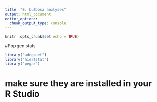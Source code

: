 ```yaml
---
title: "E. bulbosa analyses"
output: html_document
editor_options: 
  chunk_output_type: console
---
```


```r
knitr::opts_chunk$set(echo = TRUE)
```

#Pop gen stats

```r
library("adegenet")
library("hierfstat")
library("pegas")
```
# make sure they are installed in your R Studio

